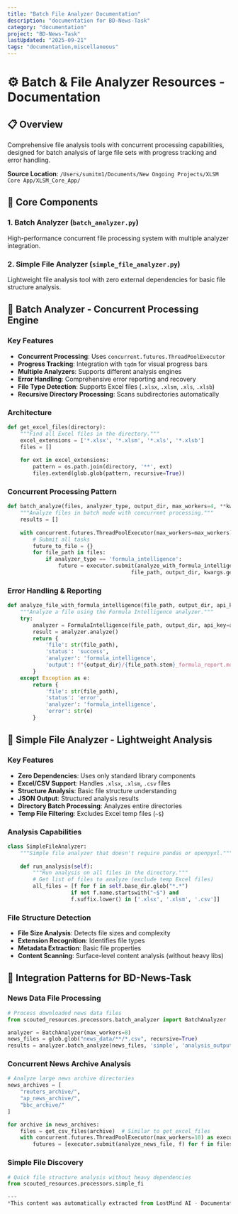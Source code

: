 ```yaml
---
title: "Batch File Analyzer Documentation"
description: "documentation for BD-News-Task"
category: "documentation"
project: "BD-News-Task"
lastUpdated: "2025-09-21"
tags: "documentation,miscellaneous"
---
```


# ⚙️ Batch & File Analyzer Resources - Documentation

## 📋 **Overview**
Comprehensive file analysis tools with concurrent processing capabilities, designed for batch analysis of large file sets with progress tracking and error handling.

**Source Location**: `/Users/sumitm1/Documents/New Ongoing Projects/XLSM Core App/XLSM_Core_App/`

## 🎯 **Core Components**

### **1. Batch Analyzer** (`batch_analyzer.py`)
High-performance concurrent file processing system with multiple analyzer integration.

### **2. Simple File Analyzer** (`simple_file_analyzer.py`)  
Lightweight file analysis tool with zero external dependencies for basic file structure analysis.

## 🚀 **Batch Analyzer - Concurrent Processing Engine**

### **Key Features**
- **Concurrent Processing**: Uses `concurrent.futures.ThreadPoolExecutor`
- **Progress Tracking**: Integration with `tqdm` for visual progress bars
- **Multiple Analyzers**: Supports different analysis engines
- **Error Handling**: Comprehensive error reporting and recovery
- **File Type Detection**: Supports Excel files (`.xlsx`, `.xlsm`, `.xls`, `.xlsb`)
- **Recursive Directory Processing**: Scans subdirectories automatically

### **Architecture**
```python
def get_excel_files(directory):
    """Find all Excel files in the directory."""
    excel_extensions = ['*.xlsx', '*.xlsm', '*.xls', '*.xlsb']
    files = []
    
    for ext in excel_extensions:
        pattern = os.path.join(directory, '**', ext)
        files.extend(glob.glob(pattern, recursive=True))
```

### **Concurrent Processing Pattern**
```python
def batch_analyze(files, analyzer_type, output_dir, max_workers=4, **kwargs):
    """Analyze files in batch mode with concurrent processing."""
    results = []
    
    with concurrent.futures.ThreadPoolExecutor(max_workers=max_workers) as executor:
        # Submit all tasks
        future_to_file = {}
        for file_path in files:
            if analyzer_type == 'formula_intelligence':
                future = executor.submit(analyze_with_formula_intelligence, 
                                       file_path, output_dir, kwargs.get('api_key'))
```

### **Error Handling & Reporting**
```python
def analyze_file_with_formula_intelligence(file_path, output_dir, api_key=None):
    """Analyze a file using the Formula Intelligence analyzer."""
    try:
        analyzer = FormulaIntelligence(file_path, output_dir, api_key=api_key)
        result = analyzer.analyze()
        return {
            'file': str(file_path),
            'status': 'success',
            'analyzer': 'formula_intelligence',
            'output': f"{output_dir}/{file_path.stem}_formula_report.md"
        }
    except Exception as e:
        return {
            'file': str(file_path),
            'status': 'error',
            'analyzer': 'formula_intelligence',
            'error': str(e)
        }
```

## 🔧 **Simple File Analyzer - Lightweight Analysis**

### **Key Features**
- **Zero Dependencies**: Uses only standard library components
- **Excel/CSV Support**: Handles `.xlsx`, `.xlsm`, `.csv` files
- **Structure Analysis**: Basic file structure understanding
- **JSON Output**: Structured analysis results
- **Directory Batch Processing**: Analyzes entire directories
- **Temp File Filtering**: Excludes Excel temp files (`~$`)

### **Analysis Capabilities**
```python
class SimpleFileAnalyzer:
    """Simple file analyzer that doesn't require pandas or openpyxl."""
    
    def run_analysis(self):
        """Run analysis on all files in the directory."""
        # Get list of files to analyze (exclude temp Excel files)
        all_files = [f for f in self.base_dir.glob("*.*") 
                    if not f.name.startswith("~$") and 
                    f.suffix.lower() in ['.xlsx', '.xlsm', '.csv']]
```

### **File Structure Detection**
- **File Size Analysis**: Detects file sizes and complexity
- **Extension Recognition**: Identifies file types
- **Metadata Extraction**: Basic file properties
- **Content Scanning**: Surface-level content analysis (without heavy libs)

## 🎯 **Integration Patterns for BD-News-Task**

### **News Data File Processing**
```python
# Process downloaded news data files
from scouted_resources.processors.batch_analyzer import BatchAnalyzer

analyzer = BatchAnalyzer(max_workers=8)
news_files = glob.glob("news_data/**/*.csv", recursive=True)
results = analyzer.batch_analyze(news_files, 'simple', 'analysis_output')
```

### **Concurrent News Archive Analysis**
```python
# Analyze large news archive directories
news_archives = [
    "reuters_archive/",
    "ap_news_archive/", 
    "bbc_archive/"
]

for archive in news_archives:
    files = get_csv_files(archive)  # Similar to get_excel_files
    with concurrent.futures.ThreadPoolExecutor(max_workers=10) as executor:
        futures = [executor.submit(analyze_news_file, f) for f in files]
```

### **Simple File Discovery**
```python
# Quick file structure analysis without heavy dependencies
from scouted_resources.processors.simple_fi

---
*This content was automatically extracted from LostMind AI - Documentation Site. For the most up-to-date information, refer to the source project.*
